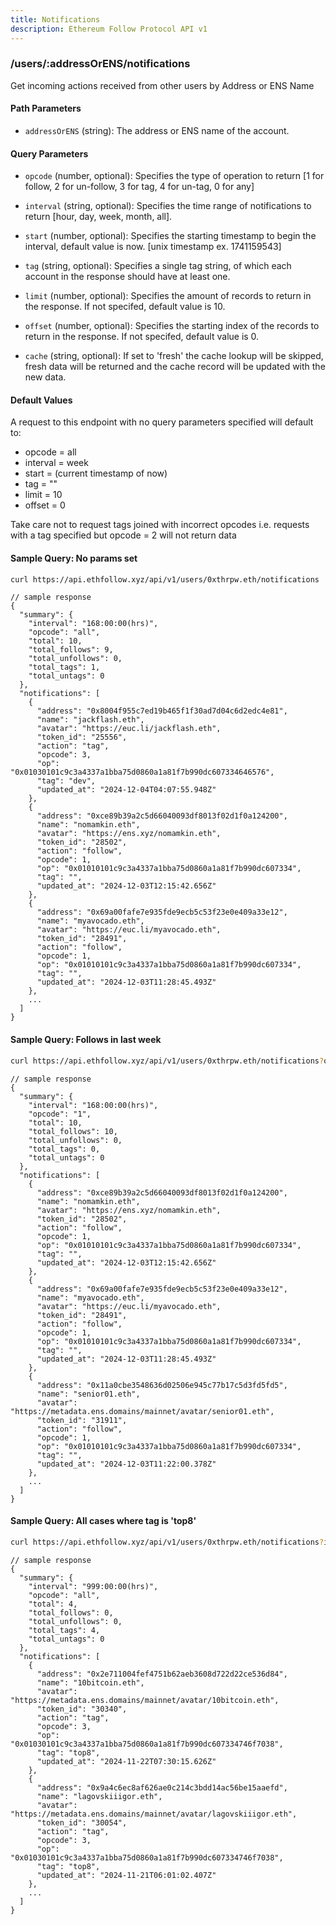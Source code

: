 ```yaml
---
title: Notifications
description: Ethereum Follow Protocol API v1
---
```


### /users/\:addressOrENS/notifications

Get incoming actions received from other users by Address or ENS Name


#### Path Parameters
- `addressOrENS` (string): The address or ENS name of the account.

#### Query Parameters
- `opcode` (number, optional): Specifies the type of operation to return [1 for follow, 2 for un-follow, 3 for tag, 4 for un-tag, 0 for any]  
- `interval` (string, optional): Specifies the time range of notifications to return [hour, day, week, month, all].
- `start` (number, optional): Specifies the starting timestamp to begin the interval, default value is now. [unix timestamp ex. 1741159543] 

- `tag` (string, optional): Specifies a single tag string, of which each account in the response should have at least one.
- `limit` (number, optional): Specifies the amount of records to return in the response. If not specifed, default value is 10.
- `offset` (number, optional): Specifies the starting index of the records to return in the response. If not specifed, default value is 0.
- `cache` (string, optional): If set to 'fresh' the cache lookup will be skipped, fresh data will be returned and the cache record will be updated with the new data.

#### Default Values

A request to this endpoint with no query parameters specified will default to:
- opcode = all 
- interval = week
- start = (current timestamp of now)
- tag = ""
- limit = 10
- offset = 0

Take care not to request tags joined with incorrect opcodes i.e. requests with a tag specified but opcode = 2 will not return data


#### Sample Query: No params set

```sh
curl https://api.ethfollow.xyz/api/v1/users/0xthrpw.eth/notifications
```

```jsonc
// sample response 
{
  "summary": {
    "interval": "168:00:00(hrs)",
    "opcode": "all",
    "total": 10,
    "total_follows": 9,
    "total_unfollows": 0,
    "total_tags": 1,
    "total_untags": 0
  },
  "notifications": [
    {
      "address": "0x8004f955c7ed19b465f1f30ad7d04c6d2edc4e81",
      "name": "jackflash.eth",
      "avatar": "https://euc.li/jackflash.eth",
      "token_id": "25556",
      "action": "tag",
      "opcode": 3,
      "op": "0x01030101c9c3a4337a1bba75d0860a1a81f7b990dc607334646576",
      "tag": "dev",
      "updated_at": "2024-12-04T04:07:55.948Z"
    },
    {
      "address": "0xce89b39a2c5d66040093df8013f02d1f0a124200",
      "name": "nomamkin.eth",
      "avatar": "https://ens.xyz/nomamkin.eth",
      "token_id": "28502",
      "action": "follow",
      "opcode": 1,
      "op": "0x01010101c9c3a4337a1bba75d0860a1a81f7b990dc607334",
      "tag": "",
      "updated_at": "2024-12-03T12:15:42.656Z"
    },
    {
      "address": "0x69a00fafe7e935fde9ecb5c53f23e0e409a33e12",
      "name": "myavocado.eth",
      "avatar": "https://euc.li/myavocado.eth",
      "token_id": "28491",
      "action": "follow",
      "opcode": 1,
      "op": "0x01010101c9c3a4337a1bba75d0860a1a81f7b990dc607334",
      "tag": "",
      "updated_at": "2024-12-03T11:28:45.493Z"
    },
    ...
  ]
}
```
#### Sample Query: Follows in last week

```sh
curl https://api.ethfollow.xyz/api/v1/users/0xthrpw.eth/notifications?opcode=1&interval=week
```
```jsonc
// sample response 
{
  "summary": {
    "interval": "168:00:00(hrs)",
    "opcode": "1",
    "total": 10,
    "total_follows": 10,
    "total_unfollows": 0,
    "total_tags": 0,
    "total_untags": 0
  },
  "notifications": [
    {
      "address": "0xce89b39a2c5d66040093df8013f02d1f0a124200",
      "name": "nomamkin.eth",
      "avatar": "https://ens.xyz/nomamkin.eth",
      "token_id": "28502",
      "action": "follow",
      "opcode": 1,
      "op": "0x01010101c9c3a4337a1bba75d0860a1a81f7b990dc607334",
      "tag": "",
      "updated_at": "2024-12-03T12:15:42.656Z"
    },
    {
      "address": "0x69a00fafe7e935fde9ecb5c53f23e0e409a33e12",
      "name": "myavocado.eth",
      "avatar": "https://euc.li/myavocado.eth",
      "token_id": "28491",
      "action": "follow",
      "opcode": 1,
      "op": "0x01010101c9c3a4337a1bba75d0860a1a81f7b990dc607334",
      "tag": "",
      "updated_at": "2024-12-03T11:28:45.493Z"
    },
    {
      "address": "0x11a0cbe3548636d02506e945c77b17c5d3fd5fd5",
      "name": "senior01.eth",
      "avatar": "https://metadata.ens.domains/mainnet/avatar/senior01.eth",
      "token_id": "31911",
      "action": "follow",
      "opcode": 1,
      "op": "0x01010101c9c3a4337a1bba75d0860a1a81f7b990dc607334",
      "tag": "",
      "updated_at": "2024-12-03T11:22:00.378Z"
    },
    ...
  ]
}
```

#### Sample Query: All cases where tag is 'top8'

```sh
curl https://api.ethfollow.xyz/api/v1/users/0xthrpw.eth/notifications?interval=all&tag=top8
```

```jsonc
// sample response 
{
  "summary": {
    "interval": "999:00:00(hrs)",
    "opcode": "all",
    "total": 4,
    "total_follows": 0,
    "total_unfollows": 0,
    "total_tags": 4,
    "total_untags": 0
  },
  "notifications": [
    {
      "address": "0x2e711004fef4751b62aeb3608d722d22ce536d84",
      "name": "10bitcoin.eth",
      "avatar": "https://metadata.ens.domains/mainnet/avatar/10bitcoin.eth",
      "token_id": "30340",
      "action": "tag",
      "opcode": 3,
      "op": "0x01030101c9c3a4337a1bba75d0860a1a81f7b990dc607334746f7038",
      "tag": "top8",
      "updated_at": "2024-11-22T07:30:15.626Z"
    },
    {
      "address": "0x9a4c6ec8af626ae0c214c3bdd14ac56be15aaefd",
      "name": "lagovskiiigor.eth",
      "avatar": "https://metadata.ens.domains/mainnet/avatar/lagovskiiigor.eth",
      "token_id": "30054",
      "action": "tag",
      "opcode": 3,
      "op": "0x01030101c9c3a4337a1bba75d0860a1a81f7b990dc607334746f7038",
      "tag": "top8",
      "updated_at": "2024-11-21T06:01:02.407Z"
    },
    ...
  ]
}
```
